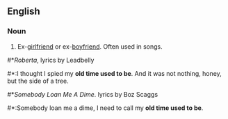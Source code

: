 ==English==

===Noun===
{{en-noun|sg=[[old]] [[time]] [[used]] [[to]] [[be]]|pl=old time used to be's}}

# {{context|idiom|euphemism}} Ex-[[girlfriend]] or ex-[[boyfriend]]. Often used in songs.

#*''Roberta'', lyrics by Leadbelly
#*:I thought I spied my '''old time used to be'''. And it was not nothing, honey, but the side of a tree.
#*''Somebody Loan Me A Dime''. lyrics by Boz Scaggs
#*:Somebody loan me a dime, I need to call my '''old time used to be'''.